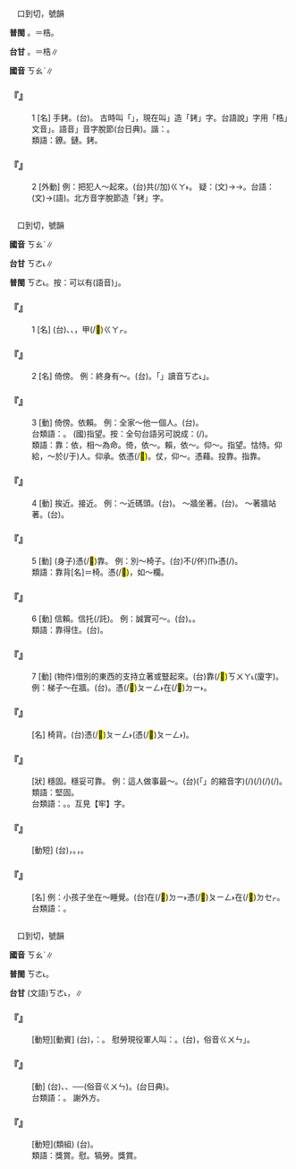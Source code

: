 
=={{ruby|銬|ㄎㄠˋ}}==

　口到切，號韻

'''普閩''' {{ruby|(文)|ㄎㄜ˪}}。{{ruby|(語)|ㄎㄠ˪}}＝梏。

'''台甘''' {{ruby|(文)|ㄎㄜ˪}}。{{ruby|(語)|ㄎㄠ˪}}＝梏∥

'''國音''' <rt>ㄎㄠˋ</rt>∥

    

==='''『{{ruby|銬|ㄎㄠˋ}}』'''===
:1  [名] 手銬。(台){{ruby|手|ㄑㄧㄨˋ}}{{ruby|梏|ㄎㄠ˪}}。 古時叫「{{ruby|梏|ㄍㄨˋ}}」，現在叫{{ruby|「|ㄎㄠˋ}}」造「銬」字。台語說{{ruby|「|ㄎㄠ˪}}」字用「梏」文音{{ruby|「|ㄎㆦㆶ}}」。語音{{ruby|「|ㄎㄠ˪}}」音字脫節(台日典)。諧：{{ruby|扣|ㄎㄠ˪}}。
:類語：鐐。鏈。銬。
:
    

==='''『{{ruby|銬|ㄎㄠˋ}}』'''===
:2  [外動] 例：把犯人～起來。(台){{ruby|犯|ㄏㄨㄢ˫}}{{ruby|人|ㄌㄤˊ}}共(/加)<rt>ㄍㄚ˫</rt>{{ruby|扣|ㄎㄠ˪}}{{ruby|起|·ㄎㄧˋ}}{{ruby|來|·ㄌㄞˊ}}。 疑：{{ruby|梏|ㄍㄨˋ}}(文)→{{ruby|扣|ㄎㄡˋ}}→{{ruby|銬|ㄎㄠˋ}}。台語：{{ruby|梏|ㄎㆦㆶ}}(文)→{{ruby|梏|ㄎㄠ˪}}(語)。北方音字脫節造「銬」字。
    

=={{ruby|靠|ㄎㄠˋ}}==

　口到切，號韻

'''國音''' <rt>ㄎㄠˋ</rt>∥

'''台甘''' <rt>ㄎㄜ˪</rt>∥

'''普閩''' <rt>ㄎㄜ˪</rt>。按：可以有(語音){{ruby|「|ㄎㄨㄚ˪}}」。

    

==='''『{{ruby|靠|ㄎㄠˋ}}』'''===
:1  [名] (台){{ruby|古|ㄍㆦˋ}}{{ruby|劇|ㄍㄧㆦㆶ ͘}}、{{ruby|戲|ㄏㄧ˪}}{{ruby|裝|ㄗㆲ}}、{{ruby|戲|ㄏㄧ˪}}{{ruby|棚|ㄅㆥˊ}}{{ruby|頂|ㄉㄧㄥˋ}}，{{ruby|武|ㆠㄨˋ}}{{ruby|生|ㄒㄧㄥ}}{{ruby|披|ㄆㄧ}}{{ruby|丌|ㆤ}}{{ruby|戰|ㄐㄧㄢ˪}}甲(/<mark>&#xffcae;</mark>)<rt>ㄍㄚㆷ</rt>。
    

==='''『{{ruby|靠|ㄎㄠˋ}}』'''===
:2  [名] 倚傍。 例：終身有～。(台){{ruby|一|ㄐㄧㆵ ͘}}{{ruby|世|ㄒㄧ˪}}{{ruby|人|ㄌㄤˊ}}{{ruby|有|ㄨ˫}}{{ruby|倚|ㄨㄚˋ}}{{ruby|靠|ㄎㄜ˪}}。「{{ruby|倚|ㄨㄚˋ}}{{ruby|靠|ㄎㄜ˪}}」讀音{{ruby|「|ㄧˋ}}<rt>ㄎㄜ˪</rt>」。
    

==='''『{{ruby|靠|ㄎㄠˋ}}』'''===
:3  [動] 倚傍。依賴。 例：全家～他一個人。(台){{ruby|歸|ㄍㄨㄧ}}{{ruby|家|ㄍㆤ}}{{ruby|攏|ㄌㆲˋ}}{{ruby|靠|ㄎㄜ˪}}{{ruby|伊|ㄧ}}{{ruby|一|ㄐㄧㆵ ͘}}{{ruby|個|ㆤˊ}}{{ruby|人|ㄌㄤˊ}}。
:台類語：{{ruby|瞈|ㆭ˪}}。 (國)指望。按：全句台語另可說成：{{ruby|歸|ㄍㄨㄧ}}{{ruby|家|ㄍㆤ}}{{ruby|伙|ㄏㄨㆤˋ}}{{ruby|仔|ㄚ}}{{ruby|攏|ㄌㆲˋ}}(/{{ruby|總|ㄗㆲˋ}}){{ruby|<mark>&#xffa49;</mark>|ㆠㆤㆷ}}{{ruby|/|ㆠㄨㆤㆷ}}{{ruby|倚|ㄨㄚˋ}}{{ruby|靠|ㄎㄜ˪}}{{ruby|伊|ㄧ}}{{ruby|一|ㄐㄧㆵ ͘}}{{ruby|枝|ㄍㄧ}}{{ruby|手|ㄑㄧㄨˋ}}。
:
:類語：靠：依，相～為命。倚，依～。賴，依～。仰～。指望。怙恃。仰給，～於(/于)人。仰承。依憑(/<mark>&#xffade;</mark>)。仗，仰～。憑藉。投靠。指靠。
:
    

==='''『{{ruby|靠|ㄎㄠˋ}}』'''===
:4  [動] 挨近。接近。 例：～近碼頭。(台){{ruby|靠|ㄎㄜ˪}}{{ruby|倚|ㄨㄚˋ}}{{ruby|港|ㄍㄤˋ}}{{ruby|岸|ㄏㄨㆩ˫}}。 ～牆坐著。(台){{ruby|坐|ㄗㄜ˫}}{{ruby|/|ㄗㆤ˫}}{{ruby|倚|ㄨㄚˋ}}{{ruby|壁|ㄅㄧㄚㆷ}}。 ～著牆站著。(台){{ruby|企|ㄎㄧㄚ˫}}{{ruby|倚|ㄨㄚˋ}}{{ruby|壁|ㄅㄧㄚㆷ}}{{ruby|邊|ㄅㆪ}}。
    

==='''『{{ruby|靠|ㄎㄠˋ}}』'''===
:5  [動] (身子)憑(/<mark>&#xffade;</mark>)靠。 例：別～椅子。(台)不(/伓)<rt>ㆬ˫</rt>{{ruby|通|ㄊㄤ}}憑(/{{ruby|<mark>&#xffade;</mark>|ㄆㄧㄥ˫}}){{ruby|站|ㄉㆰ˪}}{{ruby|/|ㄉㄧㆰ˪}}{{ruby|椅|ㄧˋ}}{{ruby|仔|ㄚ}}。
:類語：靠背[名]＝椅{{ruby|背|·ㄅㄟˋ}}。憑(/<mark>&#xffade;</mark>)，如～欄。
:
    

==='''『{{ruby|靠|ㄎㄠˋ}}』'''===
:6  [動] 信賴。信托(/託)。 例：誠實可～。(台){{ruby|老|ㄌㄠ˪}}{{ruby|實|ㄒㄧㆵ ͘}}{{ruby|會|ㄨㆤ˫}}{{ruby|/|ㆤ˫}}{{ruby|靠|ㄎㄜ˪}}{{ruby|得|ㄉㄧㆵ}}。{{ruby|會|ㄨㆤ˫}}{{ruby|/|ㆤ˫}}{{ruby|信|ㄒㄧㄣ˪}}{{ruby|用|ㄧㆲ˫}}{{ruby|得|ㄉㄧㆵ}}。
:類語：靠得住。(台){{ruby|會|ㆤ˫}}{{ruby|/|ㄨㆤ˫}}{{ruby|靠|ㄎㄜ˪}}{{ruby|得|ㄉㄧㆵ}}。
:
    

==='''『{{ruby|靠|ㄎㄠˋ}}』'''===
:7  [動] (物件)借別的東西的支持立著或豎起來。(台)靠(/<mark>&#xf99a5;</mark>)<rt>ㄎㄨㄚ˪</rt>(廈字){{ruby|靠|ㄎㄨㆤ˪}}。 例：梯子～在牆{{ruby|上|·ㄕㄤˋ}}。(台){{ruby|樓|ㄌㄠˊ}}{{ruby|梯|ㄊㄨㄧ}}。憑(/<mark>&#xffade;</mark>)<rt>ㄆㄧㄥ˫</rt>在(/<mark>&#xf9853;</mark>)<rt>ㄉㄧ˫</rt>{{ruby|壁|ㄅㄧㄚㆷ}}{{ruby|頂|ㄉㄧㄥˋ}}。
    

==='''『{{ruby|靠|ㄎㄠˋ}}{{ruby|背|·ㄅㄟˋ}}』'''===
: [名] 椅背。(台){{ruby|椅|ㄧˋ}}憑(/<mark>&#xffade;</mark>)<rt>ㄆㄧㄥ˫</rt>({{ruby|通|ㄊㄤ}}憑(/<mark>&#xffade;</mark>)<rt>ㄆㄧㄥ˫</rt>{{ruby|骹|ㄎㄚ}}{{ruby|脊|ㄐㄧㄚㆷ}}{{ruby|丌|ㆤ}}{{ruby|所|ㄙㆦˋ}}{{ruby|在|ㄗㄞ˫}})。
    

==='''『{{ruby|牢|ㄌㄠˊ}}{{ruby|靠|ㄎㄠˋ}}』'''===
: [狀] 穩固。穩妥可靠。 例：這人做事最～。(台){{ruby|<mark>&#xffb50;</mark>|ㄐㄧㆵ}}(「{{ruby|此|ㄐㄧˋ}}{{ruby|一|ㄐㄧㆵ ͘}}」的縮音字)(/{{ruby|此|ㄐㄧㆵ}}){{ruby|個|ㆤˊ}}{{ruby|人|ㄌㄤˊ}}{{ruby|做|ㄗㄨㆤ˪}}{{ruby|/|ㄗㄜ˪}}{{ruby|載|ㄉㄞ˫}}(/{{ruby|戴|ㄉㄞ˪}}){{ruby|事|ㄐㄧ˪}}(/{{ruby|事|ㄉㄞ˫}}{{ruby|情|ㄐㄧ˪}}){{ruby|上|ㄒㄧㆲ˫}}{{ruby|穩|ㄨㄣˋ}}{{ruby|當|ㄉㄤ˪}}(/{{ruby|妥|ㄊㄜ˪}}{{ruby|當|ㄉㆲ˪}}){{ruby|會|ㄨㆤ˫}}{{ruby|/|ㆤ˫}}{{ruby|信|ㄒㄧㄣ˪}}{{ruby|任|ㄌㄧㆬ˫}}{{ruby|/|ㆢㄧㆬ˫}}{{ruby|得|ㄉㄧㆵ}}。
:類語：堅固。
:
:台類語：{{ruby|堅|ㄍㄧㄢ}}{{ruby|固|ㄍㆦ˪}}。{{ruby|硬|ㄉㄧㄥ˫}}{{ruby|篤|ㄉㄠㆷ}}。互見【牢】字。
:
    

==='''『{{ruby|靠|ㄎㄠˋ}}{{ruby|不|ㄅㄨˊ}}{{ruby|→|ㄅㄨˋ}}{{ruby|住|ㄓㄨˋ}}』'''===
: [動短] (台){{ruby|靠|ㄎㄜ˪}}{{ruby|<mark>&#xffa45;</mark>|ㆠㆤ˫}}{{ruby|/|ㆠㄨㆤ˫}}{{ruby|住|ㄉㄧㄠˊ}}，{{ruby|<mark>&#xffa45;</mark>|ㆠㆤ˫}}{{ruby|/|ㆠㄨㆤ˫}}{{ruby|靠|ㄎㄜ˪}}{{ruby|得|ㄉㄧㆵ}}。{{ruby|所|ㄙㆦˋ}}{{ruby|講|ㄍㆲˋ}}{{ruby|合|ㄍㄚㆴ}}{{ruby|所|ㄙㆦˋ}}{{ruby|做|ㄗㄨㆤ˪}}{{ruby|/|ㄗㄜ˪}}{{ruby|無|ㆠㄜˊ}}{{ruby|一|ㄧㆵ}}{{ruby|致|ㄉㄧ˪}}，{{ruby|<mark>&#xffa45;</mark>|ㆠㆤ˫}}{{ruby|/|ㆠㄨㆤ˫}}{{ruby|按|ㄢ˪}}{{ruby|算|ㄙㆭ˪}}{{ruby|得|ㄉㄧㆵ}}。
    

==='''『{{ruby|靠|ㄎㄠˋ}}{{ruby|背|ㄅㄟˋ}}{{ruby|椅|ㄧˇ}}』'''===
: [名] 例：小孩子坐在～睡覺。(台){{ruby|細|ㄙㄨㆤ˪}}{{ruby|/|ㄙㆤ˪}}{{ruby|漢|ㄏㄢ˪}}{{ruby|<mark>&#xffb51;</mark>|ㆣㄧㄣˋ}}{{ruby|仔|ㄚ}}{{ruby|坐|ㄗㄜ˫}}{{ruby|/|ㄗㆤ˫}}在(/<mark>&#xf9853;</mark>)<rt>ㄉㄧ˫</rt>{{ruby|有|ㄨ˫}}{{ruby|椅|ㄧˋ}}憑(/<mark>&#xffade;</mark>)<rt>ㄆㄧㄥ˫</rt>{{ruby|丌|ㆤ}}{{ruby|椅|ㄧˋ}}{{ruby|仔|ㄚ}}在(/<mark>&#xf9549;</mark>)<rt>ㄉㆤㆷ</rt>{{ruby|睏|ㄎㄨㄣ˪}}。
:台類語：{{ruby|<mark>&#xf97a3;</mark>|ㄊㆤ}}{{ruby|椅|ㄧˋ}}。
:
    

=={{ruby|犒|ㄎㄠˋ}}==

　口到切，號韻

'''國音''' <rt>ㄎㄠˋ</rt>∥

'''普閩''' <rt>ㄎㄜ˪</rt>。

'''台甘''' (文語)<rt>ㄎㄜ˪</rt>，{{ruby|犒|ㄎㄜ˪}}{{ruby|軍|ㄍㄨㄣ}}∥

    

==='''『{{ruby|犒|ㄎㄠˋ}}{{ruby|軍|ㄐㄩㄣ}}』'''===
: [動短][動賓] (台){{ruby|台|ㄉㄞˊ}}{{ruby|灣|ㄨㄢˊ}}{{ruby|用|ㄧㆲ˫}}{{ruby|飯|ㄅㆭ˫}}{{ruby|菜|ㄘㄞ˪}}{{ruby|祭|ㄗㆤ˪}}{{ruby|拜|ㄅㄞ˪}}{{ruby|天|ㄊㄧㄢ}}{{ruby|兵|ㄅㄧㄥ}}，{{ruby|叫|ㄍㄧㄜ˪}}：{{ruby|犒|ㄎㄜ˪}}{{ruby|軍|ㄍㄨㄣ}}。 慰勞現役軍人叫：{{ruby|勞|ㄌㄠˋ}}{{ruby|軍|ㄐㄩㄣ}}。(台){{ruby|勞|ㄌㄜ˫}}{{ruby|軍|ㄍㄨㄣ}}，俗音{{ruby|「|ㄌㄜˊ}}<rt>ㄍㄨㄣ</rt>」。
    

==='''『{{ruby|犒|ㄎㄠˋ}}』'''===
: [動] (台){{ruby|帶|ㄉㄨㄚ˪}}{{ruby|酒|ㄐㄧㄨˋ}}、{{ruby|食|ㄐㄧㄚㆷ ͘}}、{{ruby|財|ㄗㄞˊ}}{{ruby|物|ㆠㄨㆵ ͘}}{{ruby|慰|ㄨㄧ˪}}{{ruby|問|ㆠㄨㄣ˫}}{{ruby|軍|ㄍㄨㄣ}}{{ruby|士|ㄙㄨ˫}}──{{ruby|勞|ㄌㄜ˫}}{{ruby|軍|ㄍㄨㄣ}}(俗音{{ruby|：|ㄌㄜˊ}}<rt>ㄍㄨㄣ</rt>)。{{ruby|台|ㄉㄞˊ}}{{ruby|語|ㆣㄨˋ}}{{ruby|/|ㆣㄧˋ}}{{ruby|民|ㆠㄧㄣˊ}}{{ruby|間|ㄍㄢ}}{{ruby|丌|ㆤ}}{{ruby|犒|ㄎㄜ˪}}{{ruby|軍|ㄍㄨㄣ}}{{ruby|指|ㄐㄧˋ}}{{ruby|祭|ㄗㆤ˪}}{{ruby|天|ㄊㄧㄢ}}{{ruby|兵|ㄅㄧㄥ}}{{ruby|軍|ㄍㄨㄣ}}{{ruby|將|ㄐㄧㆲ˪}}(台日典)。
:台類語：{{ruby|謝|ㄒㄧㄚ˫}}{{ruby|冊|ㄘㆤㆷ}}{{ruby|仔|ㄚ}}。 謝外方。
:
    

==='''『{{ruby|犒|ㄎㄠˋ}}{{ruby|賞|ㄕㄤˇ}}』'''===
: [動短](類組) (台){{ruby|由|ㄧㄨˊ}}{{ruby|犒|ㄎㄜ˪}}{{ruby|軍|ㄍㄨㄣ}}{{ruby|轉|ㄗㄨㄢˋ}}{{ruby|指|ㄐㄧˋ}}{{ruby|一|ㄧㆵ}}{{ruby|般|ㄅㄨㆩ}}{{ruby|慰|ㄨㄧ˪}}{{ruby|勞|ㄌㄜˊ}}{{ruby|賞|ㄒㄧㆧˋ}}{{ruby|/|ㄒㄧㆫˋ}}{{ruby|賜|ㄙㄨ˪}}。
:類語：獎賞。慰{{ruby|勞|ㄌㄠˋ}}。犒勞。獎賞。
:
    
